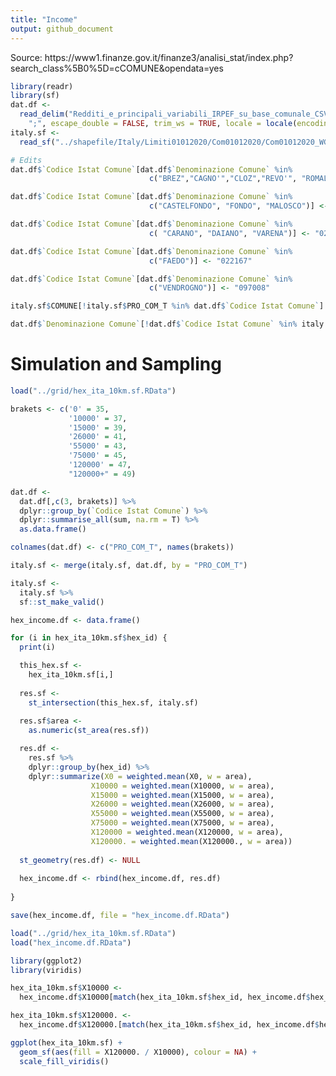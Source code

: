 ```yaml
---
title: "Income"
output: github_document
---
```


Source: https://www1.finanze.gov.it/finanze3/analisi_stat/index.php?search_class%5B0%5D=cCOMUNE&opendata=yes

```r
library(readr)
library(sf)
dat.df <- 
  read_delim("Redditi_e_principali_variabili_IRPEF_su_base_comunale_CSV_2018.csv", 
    ";", escape_double = FALSE, trim_ws = TRUE, locale = locale(encoding = "ISO-8859-1"))
italy.sf <- 
  read_sf("../shapefile/Italy/Limiti01012020/Com01012020/Com01012020_WGS84.shp")

# Edits
dat.df$`Codice Istat Comune`[dat.df$`Denominazione Comune` %in% 
                               c("BREZ","CAGNO'","CLOZ","REVO'", "ROMALLO")] <- "022253"

dat.df$`Codice Istat Comune`[dat.df$`Denominazione Comune` %in% 
                               c("CASTELFONDO", "FONDO", "MALOSCO")] <- "022252"

dat.df$`Codice Istat Comune`[dat.df$`Denominazione Comune` %in% 
                               c( "CARANO", "DAIANO", "VARENA")] <- "022254"

dat.df$`Codice Istat Comune`[dat.df$`Denominazione Comune` %in% 
                               c("FAEDO")] <- "022167"

dat.df$`Codice Istat Comune`[dat.df$`Denominazione Comune` %in% 
                               c("VENDROGNO")] <- "097008"

italy.sf$COMUNE[!italy.sf$PRO_COM_T %in% dat.df$`Codice Istat Comune`]
```


```r
dat.df$`Denominazione Comune`[!dat.df$`Codice Istat Comune` %in% italy.sf$PRO_COM_T]
```

# Simulation and Sampling

```r
load("../grid/hex_ita_10km.sf.RData")

brakets <- c('0' = 35, 
             '10000' = 37, 
             '15000' = 39, 
             '26000' = 41, 
             '55000' = 43, 
             '75000' = 45, 
             '120000' = 47,
             "120000+" = 49)

dat.df <- 
  dat.df[,c(3, brakets)] %>% 
  dplyr::group_by(`Codice Istat Comune`) %>%
  dplyr::summarise_all(sum, na.rm = T) %>% 
  as.data.frame()

colnames(dat.df) <- c("PRO_COM_T", names(brakets))

italy.sf <- merge(italy.sf, dat.df, by = "PRO_COM_T")

italy.sf <- 
  italy.sf %>%
  sf::st_make_valid()

hex_income.df <- data.frame()

for (i in hex_ita_10km.sf$hex_id) {
  print(i)

  this_hex.sf <- 
    hex_ita_10km.sf[i,]
  
  res.sf <- 
    st_intersection(this_hex.sf, italy.sf)
  
  res.sf$area <- 
    as.numeric(st_area(res.sf))

  res.df <-
    res.sf %>%
    dplyr::group_by(hex_id) %>%
    dplyr::summarize(X0 = weighted.mean(X0, w = area),
                  X10000 = weighted.mean(X10000, w = area),
                  X15000 = weighted.mean(X15000, w = area),
                  X26000 = weighted.mean(X26000, w = area),
                  X55000 = weighted.mean(X55000, w = area),
                  X75000 = weighted.mean(X75000, w = area),
                  X120000 = weighted.mean(X120000, w = area),
                  X120000. = weighted.mean(X120000., w = area))
  
  st_geometry(res.df) <- NULL
  
  hex_income.df <- rbind(hex_income.df, res.df)
  
}

save(hex_income.df, file = "hex_income.df.RData")
```

```r
load("../grid/hex_ita_10km.sf.RData")
load("hex_income.df.RData")

library(ggplot2)
library(viridis)

hex_ita_10km.sf$X10000 <- 
  hex_income.df$X10000[match(hex_ita_10km.sf$hex_id, hex_income.df$hex_id)]

hex_ita_10km.sf$X120000. <- 
  hex_income.df$X120000.[match(hex_ita_10km.sf$hex_id, hex_income.df$hex_id)]

ggplot(hex_ita_10km.sf) + 
  geom_sf(aes(fill = X120000. / X10000), colour = NA) +
  scale_fill_viridis()
```

